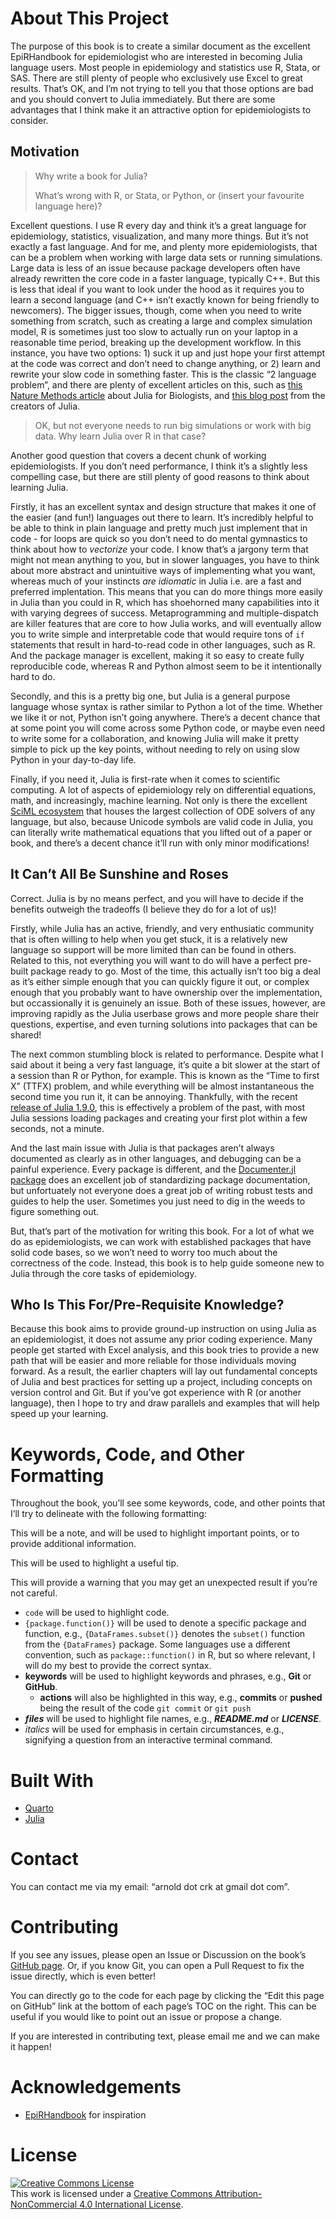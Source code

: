 # About This Project {.unnumbered}

The purpose of this book is to create a similar document as the excellent EpiRHandbook for epidemiologist who are interested in becoming Julia language users.
Most people in epidemiology and statistics use R, Stata, or SAS.
There are still plenty of people who exclusively use Excel to great results.
That's OK, and I'm not trying to tell you that those options are bad and you should convert to Julia immediately.
But there are some advantages that I think make it an attractive option for epidemiologists to consider.

## Motivation

> Why write a book for Julia?
>
> What's wrong with R, or Stata, or Python, or (insert your favourite language here)?

Excellent questions.
I use R every day and think it's a great language for epidemiology, statistics, visualization, and many more things.
But it's not exactly a fast language.
And for me, and plenty more epidemiologists, that can be a problem when working with large data sets or running simulations.
Large data is less of an issue because package developers often have already rewritten the core code in a faster language, typically C++. 
But this is less that ideal if you want to look under the hood as it requires you to learn a second language (and C++ isn't exactly known for being friendly to newcomers).
The bigger issues, though, come when you need to write something from scratch, such as creating a large and complex simulation model, R is sometimes just too slow to actually run on your laptop in a reasonable time period, breaking up the development workflow.
In this instance, you have two options: 1) suck it up and just hope your first attempt at the code was correct and don't need to change anything, or 2) learn and rewrite your slow code in something faster.
This is the classic "2 language problem", and there are plenty of excellent articles on this, such as [this Nature Methods article](https://www.nature.com/articles/s41592-023-01832-z) about Julia for Biologists, and [this blog post](https://julialang.org/blog/2012/02/why-we-created-julia/) from the creators of Julia.

> OK, but not everyone needs to run big simulations or work with big data. Why learn Julia over R in that case?

Another good question that covers a decent chunk of working epidemiologists.
If you don't need performance, I think it's a slightly less compelling case, but there are still plenty of good reasons to think about learning Julia.

Firstly, it has an excellent syntax and design structure that makes it one of the easier (and fun!) languages out there to learn.
It's incredibly helpful to be able to think in plain language and pretty much just implement that in code - for loops are quick so you don't need to do mental gymnastics to think about how to *vectorize* your code.
I know that's a jargony term that might not mean anything to you, but in slower languages, you have to think about more abstract and unintuitive ways of implementing what you want, whereas much of your instincts *are idiomatic* in Julia i.e. are a fast and preferred implentation.
This means that you can do more things more easily in Julia than you could in R, which has shoehorned many capabilities into it with varying degrees of success.
Metaprogramming and multiple-dispatch are killer features that are core to how Julia works, and will eventually allow you to write simple and interpretable code that would require tons of `if` statements that result in hard-to-read code in other languages, such as R.
And the package manager is excellent, making it so easy to create fully reproducible code, whereas R and Python almost seem to be it intentionally hard to do.

Secondly, and this is a pretty big one, but Julia is a general purpose language whose syntax is rather similar to Python a lot of the time.
Whether we like it or not, Python isn't going anywhere.
There's a decent chance that at some point you will come across some Python code, or maybe even need to write some for a collaboration, and knowing Julia will make it pretty simple to pick up the key points, without needing to rely on using slow Python in your day-to-day life.

Finally, if you need it, Julia is first-rate when it comes to scientific computing.
A lot of aspects of epidemiology rely on differential equations, math, and increasingly, machine learning.
Not only is there the excellent [SciML ecosystem](https://sciml.ai) that houses the largest collection of ODE solvers of any language, but also, because Unicode symbols are valid code in Julia, you can literally write mathematical equations that you lifted out of a paper or book, and there's a decent chance it'll run with only minor modifications!

## It Can't All Be Sunshine and Roses

Correct.
Julia is by no means perfect, and you will have to decide if the benefits outweigh the tradeoffs (I believe they do for a lot of us)!

Firstly, while Julia has an active, friendly, and very enthusiatic community that is often willing to help when you get stuck, it is a relatively new language so support will be more limited than can be found in others.
Related to this, not everything you will want to do will have a perfect pre-built package ready to go.
Most of the time, this actually isn't too big a deal as it's either simple enough that you can quickly figure it out, or complex enough that you probably want to have ownership over the implementation, but occassionally it is genuinely an issue.
Both of these issues, however, are improving rapidly as the Julia userbase grows and more people share their questions, expertise, and even turning solutions into packages that can be shared!

The next common stumbling block is related to performance.
Despite what I said about it being a very fast language, it's quite a bit slower at the start of a session than R or Python, for example.
This is known as the "Time to first X" (TTFX) problem, and while everything will be almost instantaneous the second time you run it, it can be annoying.
Thankfully, with the recent [release of Julia 1.9.0](https://julialang.org/blog/2023/04/julia-1.9-highlights/#:~:text=9%20May%202023%20%7C%20The%20Julia,finally(!)%20been%20released.), this is effectively a problem of the past, with most Julia sessions loading packages and creating your first plot within a few seconds, not a minute.

And the last main issue with Julia is that packages aren't always documented as clearly as in other languages, and debugging can be a painful experience.
Every package is different, and the [Documenter.jl package](https://documenter.juliadocs.org/stable/) does an excellent job of standardizing package documentation, but unfortuately not everyone does a great job of writing robust tests and guides to help the user.
Sometimes you just need to dig in the weeds to figure something out.

But, that's part of the motivation for writing this book.
For a lot of what we do as epidemiologists, we can work with established packages that have solid code bases, so we won't need to worry too much about the correctness of the code.
Instead, this book is to help guide someone new to Julia through the core tasks of epidemiology.

## Who Is This For/Pre-Requisite Knowledge?

Because this book aims to provide ground-up instruction on using Julia as an epidemiologist, it does not assume any prior coding experience.
Many people get started with Excel analysis, and this book tries to provide a new path that will be easier and more reliable for those individuals moving forward.
As a result, the earlier chapters will lay out fundamental concepts of Julia and best practices for setting up a project, including concepts on version control and Git.
But if you've got experience with R (or another language), then I hope to try and draw parallels and examples that will help speed up your learning.

# Keywords, Code, and Other Formatting

Throughout the book, you'll see some keywords, code, and other points that I'll try to delineate with the following formatting:

::: {.callout-note}
This will be a note, and will be used to highlight important points, or to provide additional information.
:::

::: {.callout-tip}
This will be used to highlight a useful tip.
:::

::: {.callout-warning}

This will provide a warning that you may get an unexpected result if you're not careful.

:::

- `code` will be used to highlight code.
- `{package.function()}` will be used to denote a specific package and function, e.g., `{DataFrames.subset()}` denotes the `subset()` function from the `{DataFrames}` package.
Some languages use a different convention, such as `package::function()` in R, but so where relevant, I will do my best to provide the correct syntax.
- **keywords** will be used to highlight keywords and phrases, e.g., **Git** or **GitHub**.
    - **actions** will also be highlighted in this way, e.g., **commits** or **pushed** being the result of the code `git commit` or `git push` 
- ***files*** will be used to highlight file names, e.g., ***README.md*** or ***LICENSE***.
- *italics* will be used for emphasis in certain circumstances, e.g., signifying a question from an interactive terminal command.

# Built With

- [Quarto](https://quarto.org)
- [Julia](https://julialang.org)

# Contact

You can contact me via my email: "arnold dot crk at gmail dot com".

# Contributing

If you see any issues, please open an Issue or Discussion on the book's [GitHub page](https://github.com/arnold-c/JuliaEpiHandbook).
Or, if you know Git, you can open a Pull Request to fix the issue directly, which is even better!

::: {.callout-tip}

You can directly go to the code for each page by clicking the "Edit this page on GitHub" link at the bottom of each page's TOC on the right.
This can be useful if you would like to point out an issue or propose a change.

:::

If you are interested in contributing text, please email me and we can make it happen!

# Acknowledgements

- [EpiRHandbook](https://epirhandbook.com) for inspiration

# License

<a rel="license" href="http://creativecommons.org/licenses/by-nc/4.0/"><img alt="Creative Commons License" style="border-width:0" src="https://i.creativecommons.org/l/by-nc/4.0/88x31.png" /></a><br />This work is licensed under a <a rel="license" href="http://creativecommons.org/licenses/by-nc/4.0/">Creative Commons Attribution-NonCommercial 4.0 International License</a>.
